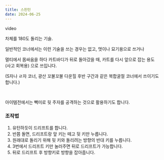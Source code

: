```yaml
---
title: 스핀턴
date: 2024-06-25
---
```


<Division className="mdRatio">video</Division>

<Bq>차체를 180도 돌리는 기술.</Bq>

일반적인 코너에서는 이런 기술을 쓰는 경우는 없고, 멋이나 묘기용으로 쓰거나 

멀티에서 몸싸움을 하다 카트바디가 뒤로 돌아갔을 때, 카트를 다시 앞으로 잡는 용도 (사고 회복용) 으로 쓰입니다.

(S자나 ㄹ자 코너, 광산 꼬불꼬불 다운힐 후반 구간과 같은 복합굴절 코너에서 쓰이기도 합니다.)

<br/>

아이템전에서는 <Link href="" target="_blank">빽미</Link>로 뒷 주자를 공격하는 것으로 활용하기도 합니다.

### 조작법

1. 유턴하듯이 드리프트를 합니다.
2. 반쯤 돌면, 드리프트랑 앞 키는 떼고 뒷 키만 누릅니다.
3. 원래대로 돌리기 위해 뒷 키와 돌리려는 방향의 반대 키를 누릅니다.
4. 3번에서 드리프트 키만 눌러주면 뒤로 드리프트가 가능합니다.
5. 뒤로 드리프트 후 방향키로 방향을 잡아줍니다.